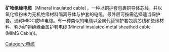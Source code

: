 {{Unreferenced |time=2013-10-14T00:43:52+00:00 }}

'''矿物绝缘电缆'''（Mineral insulated cable），一种以铜护套包裹铜导体芯线，并以氧化镁粉末为无机绝缘材料隔离导体与护套的电缆，最外层可按需选择适当保护套。通称MICC或MI电缆。有一种类似的电缆以金属代替铜护套包裹芯线和绝缘材料，称为矿物绝缘金属护套电缆(Mineral insulated metal sheathed cable (MIMS Cable))。

[[Category:电缆|Category:电缆]]